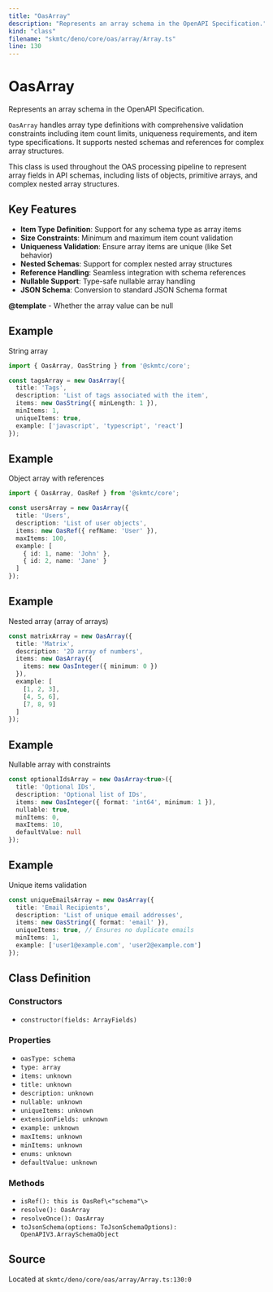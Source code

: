```yaml
---
title: "OasArray"
description: "Represents an array schema in the OpenAPI Specification."
kind: "class"
filename: "skmtc/deno/core/oas/array/Array.ts"
line: 130
---
```


# OasArray

Represents an array schema in the OpenAPI Specification.

`OasArray` handles array type definitions with comprehensive validation
constraints including item count limits, uniqueness requirements, and
item type specifications. It supports nested schemas and references
for complex array structures.

This class is used throughout the OAS processing pipeline to represent
array fields in API schemas, including lists of objects, primitive arrays,
and complex nested array structures.

## Key Features

- **Item Type Definition**: Support for any schema type as array items
- **Size Constraints**: Minimum and maximum item count validation
- **Uniqueness Validation**: Ensure array items are unique (like Set behavior)
- **Nested Schemas**: Support for complex nested array structures
- **Reference Handling**: Seamless integration with schema references
- **Nullable Support**: Type-safe nullable array handling
- **JSON Schema**: Conversion to standard JSON Schema format


**@template** - Whether the array value can be null


## Example

String array
```typescript
import { OasArray, OasString } from '@skmtc/core';

const tagsArray = new OasArray({
  title: 'Tags',
  description: 'List of tags associated with the item',
  items: new OasString({ minLength: 1 }),
  minItems: 1,
  uniqueItems: true,
  example: ['javascript', 'typescript', 'react']
});
```


## Example

Object array with references
```typescript
import { OasArray, OasRef } from '@skmtc/core';

const usersArray = new OasArray({
  title: 'Users',
  description: 'List of user objects',
  items: new OasRef({ refName: 'User' }),
  maxItems: 100,
  example: [
    { id: 1, name: 'John' },
    { id: 2, name: 'Jane' }
  ]
});
```


## Example

Nested array (array of arrays)
```typescript
const matrixArray = new OasArray({
  title: 'Matrix',
  description: '2D array of numbers',
  items: new OasArray({
    items: new OasInteger({ minimum: 0 })
  }),
  example: [
    [1, 2, 3],
    [4, 5, 6],
    [7, 8, 9]
  ]
});
```


## Example

Nullable array with constraints
```typescript
const optionalIdsArray = new OasArray<true>({
  title: 'Optional IDs',
  description: 'Optional list of IDs',
  items: new OasInteger({ format: 'int64', minimum: 1 }),
  nullable: true,
  minItems: 0,
  maxItems: 10,
  defaultValue: null
});
```


## Example

Unique items validation
```typescript
const uniqueEmailsArray = new OasArray({
  title: 'Email Recipients',
  description: 'List of unique email addresses',
  items: new OasString({ format: 'email' }),
  uniqueItems: true, // Ensures no duplicate emails
  minItems: 1,
  example: ['user1@example.com', 'user2@example.com']
});
```

## Class Definition

### Constructors

- `constructor(fields: ArrayFields)`

### Properties

- `oasType: schema`
- `type: array`
- `items: unknown`
- `title: unknown`
- `description: unknown`
- `nullable: unknown`
- `uniqueItems: unknown`
- `extensionFields: unknown`
- `example: unknown`
- `maxItems: unknown`
- `minItems: unknown`
- `enums: unknown`
- `defaultValue: unknown`

### Methods

- `isRef(): this is OasRef\<"schema"\>`
- `resolve(): OasArray`
- `resolveOnce(): OasArray`
- `toJsonSchema(options: ToJsonSchemaOptions): OpenAPIV3.ArraySchemaObject`

## Source

Located at `skmtc/deno/core/oas/array/Array.ts:130:0`
